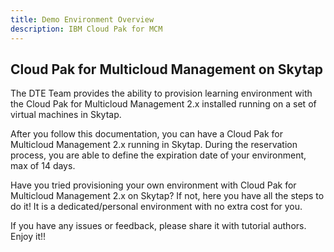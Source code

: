 ```yaml
---
title: Demo Environment Overview
description: IBM Cloud Pak for MCM
---
```


## Cloud Pak for Multicloud Management on Skytap

The DTE Team provides the ability to provision learning environment with the Cloud Pak for Multicloud Management 2.x installed running on a set of virtual machines in Skytap.

After you follow this documentation, you can have a Cloud Pak for Multicloud Management 2.x running in Skytap. During the reservation process, you are able to define the expiration date of your environment, max of 14 days.

Have you tried provisioning your own environment with Cloud Pak for Multicloud Management 2.x on Skytap? If not, here you have all the steps to do it! It is a dedicated/personal environment with no extra cost for you.

If you have any issues or feedback, please share it with tutorial authors. Enjoy it!!
